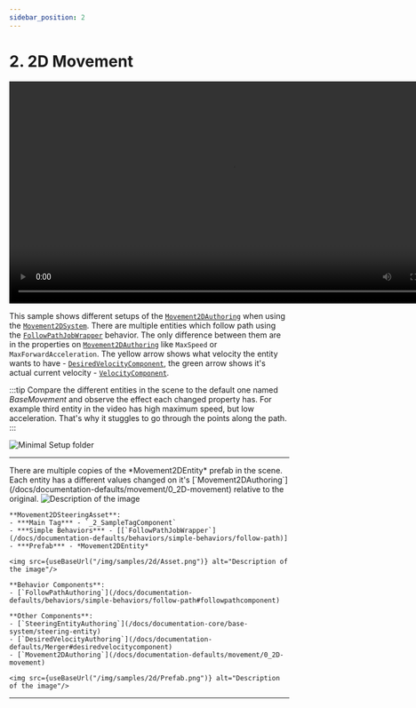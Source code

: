```yaml
---
sidebar_position: 2
---
```



# 2. 2D Movement

<video controls width="800">
  <source src={useBaseUrl("/videos/samples/2d/Video.mp4")} type="video/mp4" />
  Your browser does not support the video tag.
</video>

This sample shows different setups of the [`Movement2DAuthoring`](/docs/documentation-defaults/movement/0_2D-movement) when using the [`Movement2DSystem`](/docs/documentation-defaults/movement/0_2D-movement). There are multiple entities which follow path using the [`FollowPathJobWrapper`](/docs/documentation-defaults/behaviors/simple-behaviors/follow-path) behavior. The only difference between them are in the properties on [`Movement2DAuthoring`](/docs/documentation-defaults/movement/0_2D-movement) like `MaxSpeed` or `MaxForwardAcceleration`. The yellow arrow shows what velocity the entity wants to have - [`DesiredVelocityComponent`](/docs/documentation-defaults/Merger#desiredvelocitycomponent), the green arrow shows it's actual current velocity - [`VelocityComponent`](/docs/documentation-core/base-system/steering-entity). 

:::tip
Compare the different entities in the scene to the default one named *BaseMovement* and observe the effect each changed property has. For example third entity in the video has high maximum speed, but low acceleration. That's why it stuggles to go through the points along the path. 
:::

![Minimal Setup folder](/img/samples/2d/Folder.png)

-----

<Tabs>
  <TabItem value="first" label="Scene"> 
    There are multiple copies of the *Movement2DEntity* prefab in the scene. Each entity has a different values changed on it's [`Movement2DAuthoring`](/docs/documentation-defaults/movement/0_2D-movement) relative to the original.
    <img src={useBaseUrl("/img/samples/2d/Scene.png")} alt="Description of the image"/>
  </TabItem>
  <TabItem value="second" label="Steering System Asset"> 

    **Movement2DSteeringAsset**:
    - ***Main Tag*** - `_2_SampleTagComponent`
    - ***Simple Behaviors*** - [[`FollowPathJobWrapper`](/docs/documentation-defaults/behaviors/simple-behaviors/follow-path)]
    - ***Prefab*** - *Movement2DEntity*

    <img src={useBaseUrl("/img/samples/2d/Asset.png")} alt="Description of the image"/>
  </TabItem>
  <TabItem value="third" label="Prefab"> 
    
    **Behavior Components**:
    - [`FollowPathAuthoring`](/docs/documentation-defaults/behaviors/simple-behaviors/follow-path#followpathcomponent)

    **Other Components**:
    - [`SteeringEntityAuthoring`](/docs/documentation-core/base-system/steering-entity)
    - [`DesiredVelocityAuthoring`](/docs/documentation-defaults/Merger#desiredvelocitycomponent)
    - [`Movement2DAuthoring`](/docs/documentation-defaults/movement/0_2D-movement)
    
    <img src={useBaseUrl("/img/samples/2d/Prefab.png")} alt="Description of the image"/>

  </TabItem>
</Tabs>

-----